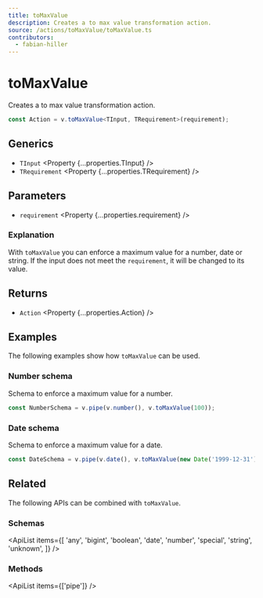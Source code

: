 ```yaml
---
title: toMaxValue
description: Creates a to max value transformation action.
source: /actions/toMaxValue/toMaxValue.ts
contributors:
  - fabian-hiller
---
```



# toMaxValue

Creates a to max value transformation action.

```ts
const Action = v.toMaxValue<TInput, TRequirement>(requirement);
```

## Generics

- `TInput` <Property {...properties.TInput} />
- `TRequirement` <Property {...properties.TRequirement} />

## Parameters

- `requirement` <Property {...properties.requirement} />

### Explanation

With `toMaxValue` you can enforce a maximum value for a number, date or string. If the input does not meet the `requirement`, it will be changed to its value.

## Returns

- `Action` <Property {...properties.Action} />

## Examples

The following examples show how `toMaxValue` can be used.

### Number schema

Schema to enforce a maximum value for a number.

```ts
const NumberSchema = v.pipe(v.number(), v.toMaxValue(100));
```

### Date schema

Schema to enforce a maximum value for a date.

```ts
const DateSchema = v.pipe(v.date(), v.toMaxValue(new Date('1999-12-31')));
```

## Related

The following APIs can be combined with `toMaxValue`.

### Schemas

<ApiList
  items={[
    'any',
    'bigint',
    'boolean',
    'date',
    'number',
    'special',
    'string',
    'unknown',
  ]}
/>

### Methods

<ApiList items={['pipe']} />
